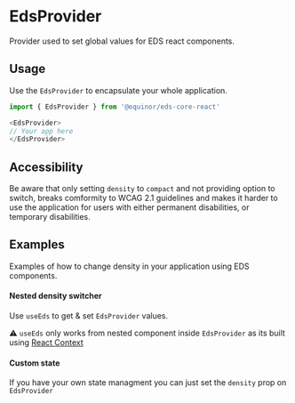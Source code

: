 
<Meta of={ComponentStories} />

# EdsProvider
Provider used to set global values for EDS react components.

<Links 
    figmaUrl="https://www.figma.com/file/luNobpDIWTuQ9rhyovGLBI/Desktop?node-id=4950%3A0"
    npmUrl="https://www.npmjs.com/package/@equinor/eds-core-react"
    ariaUrl="https://www.w3.org/TR/wai-aria-practices/"
/>

<Primary />
<Controls />



## Usage


Use the `EdsProvider` to encapsulate your whole application.
```typescript
import { EdsProvider } from '@equinor/eds-core-react'

<EdsProvider>
// Your app here
</EdsProvider>
```


## Accessibility

Be aware that only setting `density` to `compact` and not providing option to switch, breaks comformity to WCAG 2.1 guidelines and makes it harder to use the application for users with either permanent disabilities, or temporary disabilities.


## Examples

Examples of how to change density in your application using EDS components.

#### Nested density switcher

Use `useEds` to get & set `EdsProvider` values.  

⚠️ `useEds` only works from nested component inside `EdsProvider` as its built using [React Context](https://reactjs.org/docs/context.html)

<Canvas of={ComponentStories.NestedComponentsDensity} />


#### Custom state

If you have your own state managment you can just set the `density` prop on `EdsProvider`

<Canvas of={ComponentStories.CustomState} />


